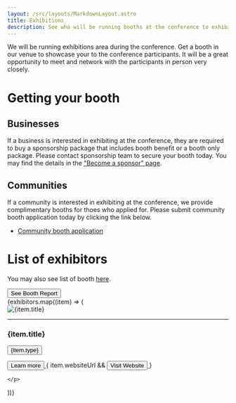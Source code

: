 ```yaml
---
layout: /src/layouts/MarkdownLayout.astro
title: Exhibitions
description: See who will be running booths at the conference to exhibit their works.
---
```




We will be running exhibitions area during the conference. Get a booth in our venue to showcase your to the conference participants.
It will be a great opportunity to meet and network with the participants in person very closely.

# Getting your booth
## Businesses
If a business is interested in exhibiting at the conference, they are required to buy a sponsorship package that includes booth benefit or a booth only package.
Please contact sponsorship team to secure your booth today. You may find the details in the ["Become a sponsor" page](https://2025.ubucon.asia/sponsors/become-a-sponsor/).

## Communities
If a community is interested in exhibiting at the conference, we provide complimentary booths for thoes who applied for.
Please submit community booth application today by clicking the link below.

- [Community booth application](https://docs.google.com/forms/d/e/1FAIpQLSembUqDtFDsd_fhADagrert6tT9-r98yzLWz6BuJ7mQkKoaKw/viewform?usp=header)

# List of exhibitors

You may also see list of booth [here](https://events.canonical.com/event/127/contributions/?config=59bdbd2f-f80b-4c91-8a5e-a1479c837171).

<div style="display: flex;">
  <a href="/booth-manual.pdf">
    <button class="p-button">See Booth Report</button>
  </a>
</div>

<div class="grid-row">
{exhibitors.map((item) => (
  <div class="p-card grid-col-2">
    <img class="p-card__image" src={item.imgSrc} alt={item.title} />
    <hr class="u-sv1"/>
    <h3>{item.title}</h3>
    <p class="p-card__content">
        <button class="p-chip">
            <span class="p-chip__value">{item.type}</span>
        </button>
    </p>    
    <p class="p-card__content">
        <a href={item.href} target="_blank">
        <button class="p-button has-icon"><span>Learn more</span><i class="p-icon--external-link"></i></button>
        </a>
        {
        item.websiteUrl &&  <a href={item.websiteUrl} target="_blank">
        <button class="p-button has-icon"><span>Visit Website</span><i class="p-icon--external-link"></i></button>
        </a>
        }
       
    </p>
  </div>
))}
</div>